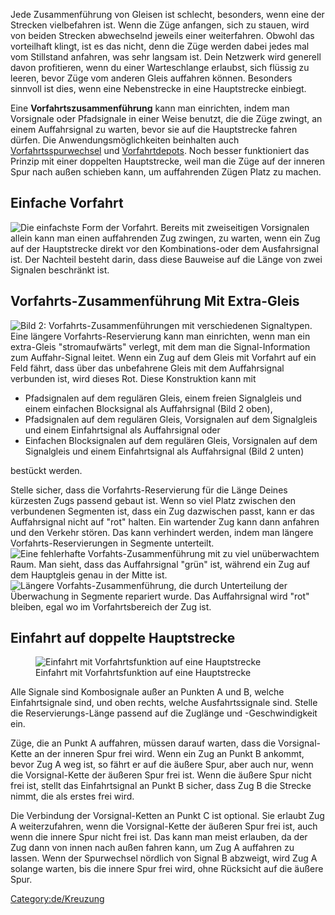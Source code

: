 
{{de/Kreuzungsmenü}}
{{en/Translation|origin= Priority Merge
|from  = en
|to    = de
|Percentage =99
}}

Jede Zusammenführung von Gleisen ist schlecht, besonders, wenn eine der Strecken vielbefahren ist.  Wenn die Züge anfangen, sich zu stauen, wird von beiden Strecken abwechselnd jeweils einer weiterfahren.  Obwohl das vorteilhaft klingt, ist es das nicht, denn die Züge werden dabei jedes mal vom Stillstand anfahren, was sehr langsam ist.  Dein Netzwerk wird generell davon profitieren, wenn du einer Warteschlange erlaubst, sich flüssig zu leeren, bevor Züge vom anderen Gleis auffahren können.  Besonders sinnvoll ist dies, wenn eine Nebenstrecke in eine Hauptstrecke einbiegt.

Eine '''Vorfahrtszusammenführung''' kann man einrichten, indem man Vorsignale oder Pfadsignale in einer Weise benutzt, die die Züge zwingt, an einem Auffahrsignal zu warten, bevor sie auf die Hauptstrecke fahren dürfen.  Die Anwendungsmöglichkeiten beinhalten auch [[de/Community/Junctionary/Vorfahrtsspurwechsel|Vorfahrtsspurwechsel]] und [[de/Manual/Zugdepot bauen#Erweiterte Depotkonfigurationen|Vorfahrtdepots]].  Noch besser funktioniert das Prinzip mit einer doppelten Hauptstrecke, weil man die Züge auf der inneren Spur nach außen schieben kann, um auffahrenden Zügen Platz zu machen.

==Einfache Vorfahrt==
[[File:en/basic priority.png|none|frame|Die einfachste Form der Vorfahrt.]]
Bereits mit zweiseitigen Vorsignalen allein kann man einen auffahrenden Zug zwingen, zu warten, wenn ein Zug auf der Hauptstrecke direkt vor den Kombinations-oder dem Ausfahrsignal ist.  Der Nachteil besteht darin, dass diese Bauweise auf die Länge von zwei Signalen beschränkt ist.

==Vorfahrts-Zusammenführung Mit Extra-Gleis==
[[File:en/Priority merges.png|none|frame|Bild 2: Vorfahrts-Zusammenführungen mit verschiedenen Signaltypen.]]
Eine längere Vorfahrts-Reservierung kann man einrichten, wenn man ein extra-Gleis "stromaufwärts" verlegt, mit dem man die Signal-Information zum Auffahr-Signal leitet.  Wenn ein Zug auf dem Gleis mit Vorfahrt auf ein Feld fährt, dass über das unbefahrene Gleis mit dem Auffahrsignal verbunden ist, wird dieses Rot.  Diese Konstruktion kann mit 
* Pfadsignalen auf dem regulären Gleis, einem freien Signalgleis und einem einfachen Blocksignal als Auffahrsignal (Bild 2 oben),
* Pfadsignalen auf dem regulären Gleis, Vorsignalen auf dem Signalgleis und einem Einfahrtsignal als Auffahrsignal oder
* Einfachen Blocksignalen auf dem regulären Gleis, Vorsignalen auf dem Signalgleis und einem Einfahrtsignal als Auffahrsignal (Bild 2 unten)
bestückt werden.

Stelle sicher, dass die Vorfahrts-Reservierung für die Länge Deines kürzesten Zugs passend gebaut ist.  Wenn so viel Platz zwischen den verbundenen Segmenten ist, dass ein Zug dazwischen passt, kann er das Auffahrsignal nicht auf "rot" halten.  Ein wartender Zug kann dann anfahren und den Verkehr stören.  Das kann verhindert werden, indem man längere Vorfahrts-Reservierungen in Segmente unterteilt.
[[File:en/Flawed priority.png|none|frame|Eine fehlerhafte Vorfahts-Zusammenführung mit zu viel unüberwachtem Raum.  Man sieht, dass das Auffahrsignal "grün" ist, während ein Zug auf dem Hauptgleis genau in der Mitte ist.]]
[[File:en/Fixed priority.png|none|frame|Längere Vorfahts-Zusammenführung, die durch Unterteilung der Überwachung in Segmente repariert wurde.  Das Auffahrsignal wird "rot" bleiben, egal wo im Vorfahrtsbereich der Zug ist.]]

==Einfahrt auf doppelte Hauptstrecke==
[[File:en/rightofwaymerge.png|none|frame|Einfahrt mit Vorfahrtsfunktion auf eine Hauptstrecke]]

Alle Signale sind Kombosignale außer an Punkten A und B, welche Einfahrtsignale sind, und oben rechts, welche Ausfahrtssignale sind.  Stelle die Reservierungs-Länge passend auf die Zuglänge und -Geschwindigkeit ein.

Züge, die an Punkt A auffahren, müssen darauf warten, dass die Vorsignal-Kette an der inneren Spur frei wird.  Wenn ein Zug an Punkt B ankommt, bevor Zug A weg ist, so fährt er auf die äußere Spur, aber auch nur, wenn die Vorsignal-Kette der äußeren Spur frei ist.  Wenn die äußere Spur nicht frei ist, stellt das Einfahrtsignal an Punkt B sicher, dass Zug B die Strecke nimmt, die als erstes frei wird.

Die Verbindung der Vorsignal-Ketten an Punkt C ist optional. Sie erlaubt Zug A weiterzufahren, wenn die Vorsignal-Kette der äußeren Spur frei ist, auch wenn die innere Spur nicht frei ist.  Das kann man meist erlauben, da der Zug dann von innen nach außen fahren kann, um Zug A auffahren zu lassen.  Wenn der Spurwechsel nördlich von Signal B abzweigt, wird Zug A solange warten, bis die innere Spur frei wird, ohne Rücksicht auf die äußere Spur.

[[Category:de/Kreuzung]]